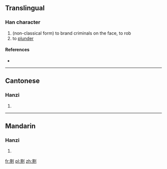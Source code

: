 ==Translingual==

===Han character===
{{Han char|rn=18|rad=刀|as=12|sn=14|four=|canj=日火中弓 (AFLN)}}

# (non-classical form) to brand criminals on the face, to rob
# to [[plunder]]

====References====
* {{Han ref|kx=0143.400|hdz=10355.140|uh=3500|ud=13568}}

----

==Cantonese==

===Hanzi===
{{yue-hanzi|jyut=|y=king4}}

# {{defn|Cantonese|sort=刀12}}

----

==Mandarin==

===Hanzi===
{{cmn-hanzi|pin=[[lè]] ([[le4]]), [[qíng]] ([[qing2]])|wg=<sup>4</sup>, ch'ing<sup>2</sup>}}

# {{defn|Mandarin|sort=刀12}}

[[fr:㔀]]
[[pl:㔀]]
[[zh:㔀]]